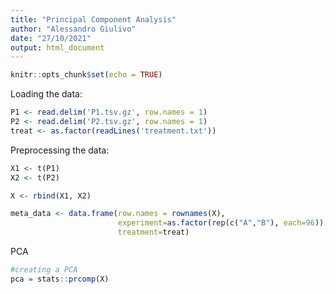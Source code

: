 ---
title: "Principal Component Analysis"
author: "Alessandro Giulivo"
date: "27/10/2021"
output: html_document
---

```{r setup, include=FALSE}
knitr::opts_chunk$set(echo = TRUE)
```

Loading the data:

```{r}
P1 <- read.delim('P1.tsv.gz', row.names = 1)
P2 <- read.delim('P2.tsv.gz', row.names = 1)
treat <- as.factor(readLines('treatment.txt'))
```

Preprocessing the data:

```{r}
X1 <- t(P1)
X2 <- t(P2)

X <- rbind(X1, X2)

meta_data <- data.frame(row.names = rownames(X),
                        experiment=as.factor(rep(c("A","B"), each=96)),
                        treatment=treat)
```

PCA

```{r}
#creating a PCA
pca = stats::prcomp(X)
```

